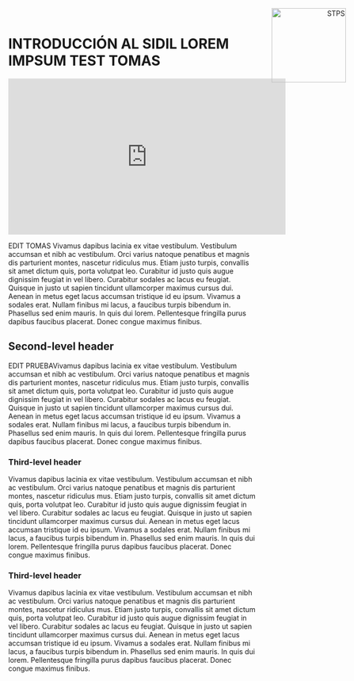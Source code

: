 

# INTRODUCCIÓN AL SIDIL LOREM IMPSUM TEST TOMAS

<div>
<p style = 'text-align:right; position:absolute; top:20px; right:50px; margin-bottom:300px; padding-bottom:50px' >
<img src="./images-1/STPS-logo.png" alt="STPS" width="150px">
</p>
</div>

<iframe width="560" height="315" src="https://www.youtube.com/embed/tal2hKmJkVM" title="YouTube video player" frameborder="0" allow="accelerometer; autoplay; clipboard-write; encrypted-media; gyroscope; picture-in-picture; web-share" allowfullscreen></iframe>

EDIT TOMAS Vivamus dapibus lacinia ex vitae vestibulum. Vestibulum accumsan et nibh ac vestibulum. Orci varius natoque penatibus et magnis dis parturient montes, nascetur ridiculus mus. Etiam justo turpis, convallis sit amet dictum quis, porta volutpat leo. Curabitur id justo quis augue dignissim feugiat in vel libero. Curabitur sodales ac lacus eu feugiat. Quisque in justo ut sapien tincidunt ullamcorper maximus cursus dui. Aenean in metus eget lacus accumsan tristique id eu ipsum. Vivamus a sodales erat. Nullam finibus mi lacus, a faucibus turpis bibendum in. Phasellus sed enim mauris. In quis dui lorem. Pellentesque fringilla purus dapibus faucibus placerat. Donec congue maximus finibus.

## Second-level header
 EDIT PRUEBAVivamus dapibus lacinia ex vitae vestibulum. Vestibulum accumsan et nibh ac vestibulum. Orci varius natoque penatibus et magnis dis parturient montes, nascetur ridiculus mus. Etiam justo turpis, convallis sit amet dictum quis, porta volutpat leo. Curabitur id justo quis augue dignissim feugiat in vel libero. Curabitur sodales ac lacus eu feugiat. Quisque in justo ut sapien tincidunt ullamcorper maximus cursus dui. Aenean in metus eget lacus accumsan tristique id eu ipsum. Vivamus a sodales erat. Nullam finibus mi lacus, a faucibus turpis bibendum in. Phasellus sed enim mauris. In quis dui lorem. Pellentesque fringilla purus dapibus faucibus placerat. Donec congue maximus finibus.

### Third-level header {-}
 Vivamus dapibus lacinia ex vitae vestibulum. Vestibulum accumsan et nibh ac vestibulum. Orci varius natoque penatibus et magnis dis parturient montes, nascetur ridiculus mus. Etiam justo turpis, convallis sit amet dictum quis, porta volutpat leo. Curabitur id justo quis augue dignissim feugiat in vel libero. Curabitur sodales ac lacus eu feugiat. Quisque in justo ut sapien tincidunt ullamcorper maximus cursus dui. Aenean in metus eget lacus accumsan tristique id eu ipsum. Vivamus a sodales erat. Nullam finibus mi lacus, a faucibus turpis bibendum in. Phasellus sed enim mauris. In quis dui lorem. Pellentesque fringilla purus dapibus faucibus placerat. Donec congue maximus finibus.

### Third-level header
 Vivamus dapibus lacinia ex vitae vestibulum. Vestibulum accumsan et nibh ac vestibulum. Orci varius natoque penatibus et magnis dis parturient montes, nascetur ridiculus mus. Etiam justo turpis, convallis sit amet dictum quis, porta volutpat leo. Curabitur id justo quis augue dignissim feugiat in vel libero. Curabitur sodales ac lacus eu feugiat. Quisque in justo ut sapien tincidunt ullamcorper maximus cursus dui. Aenean in metus eget lacus accumsan tristique id eu ipsum. Vivamus a sodales erat. Nullam finibus mi lacus, a faucibus turpis bibendum in. Phasellus sed enim mauris. In quis dui lorem. Pellentesque fringilla purus dapibus faucibus placerat. Donec congue maximus finibus.
